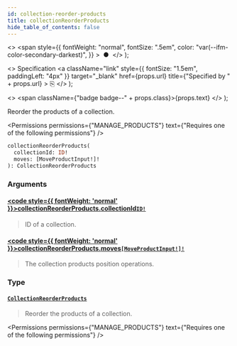 ```yaml
---
id: collection-reorder-products
title: collectionReorderProducts
hide_table_of_contents: false
---
```


  <>
    <span
      style={{
        fontWeight: "normal",
        fontSize: ".5em",
        color: "var(--ifm-color-secondary-darkest)",
      }}
    >
      &nbsp;●&nbsp;
    </span>
  </>
);

  <>
    Specification
    <a
      className="link"
      style={{ fontSize: "1.5em", paddingLeft: "4px" }}
      target="\_blank"
      href={props.url}
      title={"Specified by " + props.url}
    >
      ⎘
    </a>
  </>
);

  <>
    <span className={"badge badge--" + props.class}>{props.text}</span>
  </>
);

Reorder the products of a collection.

<Permissions
  permissions={"MANAGE_PRODUCTS"}
  text={"Requires one of the following permissions"}
/>

```graphql
collectionReorderProducts(
  collectionId: ID!
  moves: [MoveProductInput!]!
): CollectionReorderProducts
```

### Arguments

#### [<code style={{ fontWeight: 'normal' }}>collectionReorderProducts.<b>collectionId</b></code>](#)<Bullet />[`ID!`](../../../api-reference/miscellaneous/scalars/id) <Badge class="secondary" text="non-null"/> <Badge class="secondary" text="scalar"/>

> ID of a collection.

#### [<code style={{ fontWeight: 'normal' }}>collectionReorderProducts.<b>moves</b></code>](#)<Bullet />[`[MoveProductInput!]!`](../../../api-reference/products/inputs/move-product-input) <Badge class="secondary" text="non-null"/> <Badge class="secondary" text="input"/>

> The collection products position operations.

### Type

#### [`CollectionReorderProducts`](../../../api-reference/products/objects/collection-reorder-products) <Badge class="secondary" text="object"/>

> Reorder the products of a collection.

<Permissions
  permissions={"MANAGE_PRODUCTS"}
  text={"Requires one of the following permissions"}
/>

>

